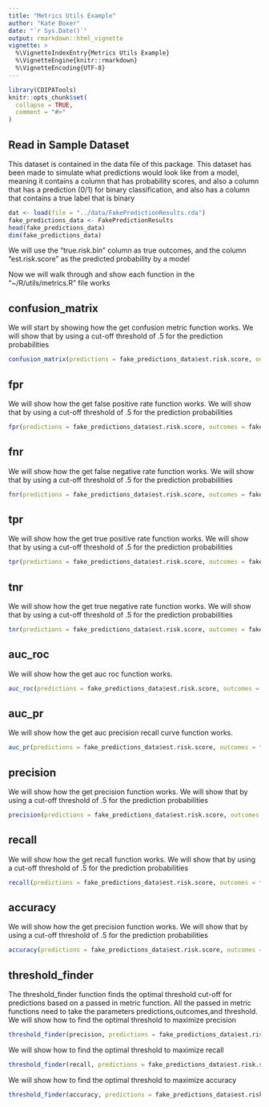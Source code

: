 ```yaml
---
title: "Metrics Utils Example"
author: "Kate Boxer"
date: "`r Sys.Date()`"
output: rmarkdown::html_vignette
vignette: >
  %\VignetteIndexEntry{Metrics Utils Example}
  %\VignetteEngine{knitr::rmarkdown}
  %\VignetteEncoding{UTF-8}
---
```


```r
library(CDIPATools)
knitr::opts_chunk$set(
  collapse = TRUE,
  comment = "#>"
)
```
## Read in Sample Dataset

This dataset is contained in the data file of this package.  This dataset has been made to simulate what predictions would look like from a model, meaning it contains a column that has probability scores, and also a column that has a prediction (0/1) for binary classification, and also has a column that contains a true label that is binary

```r
dat <- load(file = "../data/FakePredictionResults.rda")
fake_predictions_data <- FakePredictionResults
head(fake_predictions_data)
dim(fake_predictions_data)
```
We will use the "true.risk.bin" column as true outcomes, and the column "est.risk.score" as the predicted probability by a model

Now we will walk through and show each function in the "~/R/utils/metrics.R" file works

## confusion_matrix

We will start by showing how the get confusion metric function works.  We will show that by using a cut-off threshold of .5 for the prediction probabilities

```r
confusion_matrix(predictions = fake_predictions_data$est.risk.score, outcomes = fake_predictions_data$true.risk.bin, threshold = .5)
```
## fpr

We will show how the get false positive rate function works.  We will show that by using a cut-off threshold of .5 for the prediction probabilities

```r
fpr(predictions = fake_predictions_data$est.risk.score, outcomes = fake_predictions_data$true.risk.bin, threshold = .5)
```
## fnr

We will show how the get false negative rate function works.  We will show that by using a cut-off threshold of .5 for the prediction probabilities

```r
fnr(predictions = fake_predictions_data$est.risk.score, outcomes = fake_predictions_data$true.risk.bin, threshold = .5)
```
## tpr

We will show how the get true positive rate function works.  We will show that by using a cut-off threshold of .5 for the prediction probabilities

```r
tpr(predictions = fake_predictions_data$est.risk.score, outcomes = fake_predictions_data$true.risk.bin, threshold = .5)
```
## tnr

We will show how the get true negative rate function works.  We will show that by using a cut-off threshold of .5 for the prediction probabilities

```r
tnr(predictions = fake_predictions_data$est.risk.score, outcomes = fake_predictions_data$true.risk.bin, threshold = .5)
```
## auc_roc

We will show how the get auc roc function works.

```r
auc_roc(predictions = fake_predictions_data$est.risk.score, outcomes = fake_predictions_data$true.risk.bin)
```
## auc_pr

We will show how the get auc precision recall curve function works.

```r
auc_pr(predictions = fake_predictions_data$est.risk.score, outcomes = fake_predictions_data$true.risk.bin)
```
## precision

We will show how the get precision function works.  We will show that by using a cut-off threshold of .5 for the prediction probabilities

```r
precision(predictions = fake_predictions_data$est.risk.score, outcomes = fake_predictions_data$true.risk.bin, threshold = .5)
```
## recall

We will show how the get recall function works.  We will show that by using a cut-off threshold of .5 for the prediction probabilities

```r
recall(predictions = fake_predictions_data$est.risk.score, outcomes = fake_predictions_data$true.risk.bin, threshold = .5)
```
## accuracy

We will show how the get precision function works.  We will show that by using a cut-off threshold of .5 for the prediction probabilities

```r
accuracy(predictions = fake_predictions_data$est.risk.score, outcomes = fake_predictions_data$true.risk.bin, threshold = .5)
```
## threshold_finder

The threshold_finder function finds the optimal threshold cut-off for predictions based on a passed in metric function.  All the passed in metric functions need to take the parameters predictions,outcomes,and threshold.  We will show how to find the optimal threshold to maximize precision

```r
threshold_finder(precision, predictions = fake_predictions_data$est.risk.score, outcomes = fake_predictions_data$true.risk.bin)
```
We will show how to find the optimal threshold to maximize recall

```r
threshold_finder(recall, predictions = fake_predictions_data$est.risk.score, outcomes = fake_predictions_data$true.risk.bin)
```
We will show how to find the optimal threshold to maximize accuracy

```r
threshold_finder(accuracy, predictions = fake_predictions_data$est.risk.score, outcomes = fake_predictions_data$true.risk.bin)
```
